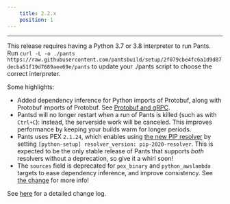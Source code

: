 ```yaml
---
    title: 2.2.x
    position: 1
---
```


---

This release requires having a Python 3.7 or 3.8 interpreter to run Pants. Run `curl -L -o ./pants https://raw.githubusercontent.com/pantsbuild/setup/2f079cbe4fc6a1d9d87decba51f19d7689aee69e/pants` to update your ./pants script to choose the correct interpreter.

Some highlights:

- Added dependency inference for Python imports of Protobuf, along with Protobuf imports of Protobuf. See [Protobuf and gRPC](doc:protobuf).
- Pantsd will no longer restart when a run of Pants is killed (such as with `Ctrl+C`): instead, the serverside work will be canceled. This improves performance by keeping your builds warm for longer periods.
- Pants uses PEX `2.1.24`, which enables using [the new PIP resolver](https://pyfound.blogspot.com/2020/11/pip-20-3-new-resolver.html) by setting `[python-setup] resolver_version: pip-2020-resolver`. This is expected to be the only stable release of Pants that supports _both_ resolvers without a deprecation, so give it a whirl soon!
- The `sources` field is deprecated for `pex_binary` and `python_awslambda` targets to ease dependency inference, and improve consistency. See [the change](https://github.com/pantsbuild/pants/pull/11332) for more info!

See [here](https://github.com/pantsbuild/pants/blob/master/src/python/pants/notes/2.2.x.md) for a detailed change log.
